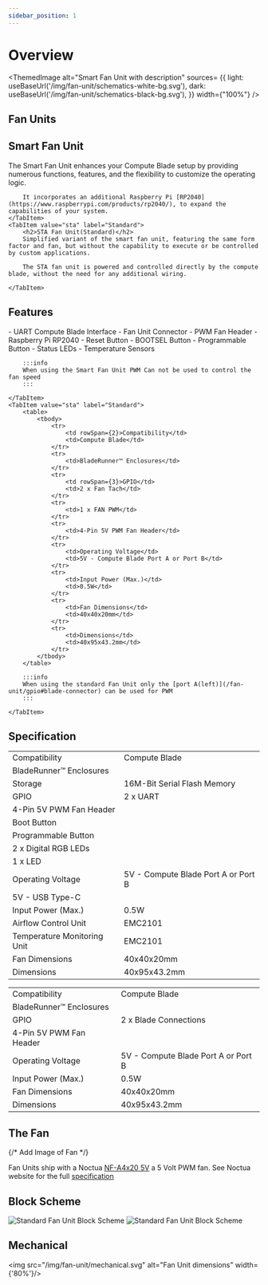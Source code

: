 ```yaml
---
sidebar_position: 1
---
```



# Overview

<ThemedImage
    alt="Smart Fan Unit with description"
    sources= {{
        light: useBaseUrl('/img/fan-unit/schematics-white-bg.svg'),
        dark: useBaseUrl('/img/fan-unit/schematics-black-bg.svg'),
    }}
    width={"100%"}
/>


## Fan Units

<Tabs groupId="fanunit" defaultValue="smart">
    <TabItem value="smart" label="Smart">
        <h2>Smart Fan Unit</h2>
        The Smart Fan Unit enhances your Compute Blade setup by providing numerous functions, features, and the flexibility to customize the operating logic.

        It incorporates an additional Raspberry Pi [RP2040](https://www.raspberrypi.com/products/rp2040/), to expand the capabilities of your system.
    </TabItem>
    <TabItem value="sta" label="Standard">
        <h2>STA Fan Unit(Standard)</h2>
        Simplified variant of the smart fan unit, featuring the same form factor and fan, but without the capability to execute or be controlled by custom applications.
        
        The STA fan unit is powered and controlled directly by the compute blade, without the need for any additional wiring.

    </TabItem>
</Tabs>

## Features
<Tabs groupId="fanunit" defaultValue="smart">
    <TabItem value="smart" label="Smart">
        - UART Compute Blade Interface
        - Fan Unit Connector
        - PWM Fan Header
        - Raspberry Pi RP2040
        - Reset Button
        - BOOTSEL Button
        - Programmable Button
        - Status LEDs
        - Temperature Sensors

        :::info
        When using the Smart Fan Unit PWM Can not be used to control the fan speed
        :::

    </TabItem>
    <TabItem value="sta" label="Standard">
        <table>
            <tbody>
                <tr>
                    <td rowSpan={2}>Compatibility</td>
                    <td>Compute Blade</td>
                </tr>
                <tr>
                    <td>BladeRunner™️ Enclosures</td>
                </tr>
                <tr>
                    <td rowSpan={3}>GPIO</td>
                    <td>2 x Fan Tach</td>
                </tr>
                <tr>
                    <td>1 x FAN PWM</td>
                </tr>
                <tr>
                    <td>4-Pin 5V PWM Fan Header</td>
                </tr>
                <tr>
                    <td>Operating Voltage</td>
                    <td>5V - Compute Blade Port A or Port B</td>
                </tr>
                <tr>
                    <td>Input Power (Max.)</td>
                    <td>0.5W</td>
                </tr>
                <tr>
                    <td>Fan Dimensions</td>
                    <td>40x40x20mm</td>
                </tr>
                <tr>
                    <td>Dimensions</td>
                    <td>40x95x43.2mm</td>
                </tr>
            </tbody>
        </table>

        :::info
        When using the standard Fan Unit only the [port A(left)](/fan-unit/gpio#blade-connector) can be used for PWM
        :::

    </TabItem>
</Tabs>

## Specification
<Tabs groupId="fanunit" defaultValue="smart">
    <TabItem value="smart" label="Smart">
        <table>
            <tbody>
                <tr>
                    <td rowSpan={2}>Compatibility</td>
                    <td>Compute Blade</td>
                </tr>
                <tr>
                    <td>BladeRunner™️ Enclosures</td>
                </tr>
                <tr>
                    <td>Storage</td>
                    <td>16M-Bit Serial Flash Memory</td>
                </tr>
                <tr>
                    <td rowSpan={6}>GPIO</td>
                    <td>2 x UART</td>
                </tr>
                <tr>
                    <td>4-Pin 5V PWM Fan Header</td>
                </tr>
                <tr>
                    <td>Boot Button</td>
                </tr>
                <tr>
                    <td>Programmable Button</td>
                </tr>
                <tr>
                    <td>2 x Digital RGB LEDs</td>
                </tr>
                <tr>
                    <td>1 x LED</td>
                </tr>
                <tr>
                    <td rowSpan={2}>Operating Voltage</td>
                    <td>5V - Compute Blade Port A or Port B</td>
                </tr>
                <tr>
                    <td>5V - USB Type-C</td>
                </tr>
                <tr>
                    <td>Input Power (Max.)</td>
                    <td>0.5W</td>
                </tr>
                <tr>
                    <td>Airflow Control Unit</td>
                    <td>EMC2101</td>
                </tr>
                <tr>
                    <td>Temperature Monitoring Unit</td>
                    <td>EMC2101</td>
                </tr>
                <tr>
                    <td>Fan Dimensions</td>
                    <td>40x40x20mm</td>
                </tr>
                <tr>
                    <td>Dimensions</td>
                    <td>40x95x43.2mm</td>
                </tr>
            </tbody>
        </table>
    </TabItem>
    <TabItem value="sta" label="Standard">
        <table>
            <tbody>
                <tr>
                    <td rowSpan={2}>Compatibility</td>
                    <td>Compute Blade</td>
                </tr>
                <tr>
                    <td>BladeRunner™️ Enclosures</td>
                </tr>
                <tr>
                    <td rowSpan={2}>GPIO</td>
                    <td>2 x Blade Connections</td>
                </tr>
                <tr>
                    <td>4-Pin 5V PWM Fan Header</td>
                </tr>
                <tr>
                    <td>Operating Voltage</td>
                    <td>5V - Compute Blade Port A or Port B</td>
                </tr>
                <tr>
                    <td>Input Power (Max.)</td>
                    <td>0.5W</td>
                </tr>
                <tr>
                    <td>Fan Dimensions</td>
                    <td>40x40x20mm</td>
                </tr>
                <tr>
                    <td>Dimensions</td>
                    <td>40x95x43.2mm</td>
                </tr>
            </tbody>
        </table>
    </TabItem>
</Tabs>


## The Fan

{/* Add Image of Fan */}

Fan Units ship with a Noctua [NF-A4x20 5V](https://noctua.at/en/nf-a4x20-5v-pwm) a 5 Volt PWM fan. See Noctua website for the full [specification](https://noctua.at/en/nf-a4x20-5v-pwm/specification)

## Block Scheme

<Tabs groupId="fanunit" defaultValue="smart">
    <TabItem value="smart" label="Smart">
        <img src="/img/fan-unit/smart-block.svg" alt="Standard Fan Unit Block Scheme" width={'50%'}/>
    </TabItem>
    <TabItem value="sta" label="Standard">
        <img src="/img/fan-unit/sta-block.svg" alt="Standard Fan Unit Block Scheme" width={'70%'}/>
    </TabItem>
</Tabs>

## Mechanical

<img src="/img/fan-unit/mechanical.svg" alt="Fan Unit dimensions" width={'80%'}/>

